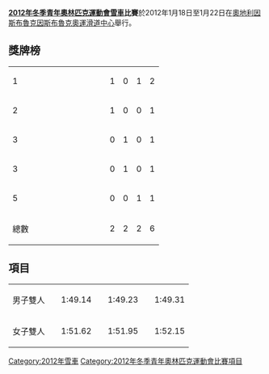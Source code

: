 {{Infobox Olympic event
|event       = 雪車
|games       = 2012年冬季青年
|image       = [[Image:Bobsleigh_pictogram.svg|80px]]
|venue       = {{AUT}}[[因斯布魯克|因斯布魯克]][[因斯布魯克奧運滑道中心|因斯布魯克奧運滑道中心]]
|date       = 1月18日至22日 
|competitors = 38
|nations     = 13
|prev        = '''第一屆'''
|next        = [[2016年冬季青年奧林匹克運動會雪車比賽|2016]]
}}
'''[[2012年冬季青年奧林匹克運動會|2012年冬季青年奧林匹克運動會]][[雪車|雪車]]比賽'''於2012年1月18日至1月22日在[[奧地利|奧地利]][[因斯布魯克|因斯布魯克]][[因斯布魯克奧運滑道中心|因斯布魯克奧運滑道中心]]舉行。

==獎牌榜==
{| {{RankedMedalTable}}
|-
| 1 ||width=150 align=left| {{flagIOCteam|NED|2012年冬季青年}} || 1 || 0 || 1 || 2
|-
| 2 ||align=left| {{flagIOCteam|ITA|2012年冬季青年}} || 1 || 0 || 0 || 1
|-
| 3 ||align=left| {{flagIOCteam|AUT|2012年冬季青年}} || 0 || 1 || 0 || 1
|- 
| 3 ||align=left| {{flagIOCteam|GBR|2012年冬季青年}} || 0 || 1 || 0 || 1
|- 
| 5 ||align=left| {{flagIOCteam|MON|2012年冬季青年}} || 0 || 0 || 1 || 1
|- class="sortbottom"
!colspan=2| 總數 || 2 || 2 || 2 || 6
|}

==項目==
{| {{MedalistTable|type=項目|columns=2}}
|-
| 男子雙人
| {{flagIOCmedalist|[[Patrick_Baumgartner|Patrick Baumgartner]] / [[Alessandro_Grande|Alessandro Grande]]|ITA|2012年冬季青年}} || 1:49.14
| {{flagIOCmedalist|[[班傑明·麥爾|班傑明·麥爾]] / [[Robert_Ofensberger|Robert Ofensberger]]|AUT|2012年冬季青年}} || 1:49.23
| {{flagIOCmedalist|[[Rudy_Rinaldi|Rudy Rinaldi]] / [[Jeremy_Torre|Jeremy Torre]]|MON|2012年冬季青年}} || 1:49.31
|-
| 女子雙人
| {{flagIOCmedalist|[[Marije_Van_Huigenbosch|Marije Van Huigenbosch]] / [[Sanne_Dekker|Sanne Dekker]]|NED|2012年冬季青年}} || 1:51.62
| {{flagIOCmedalist|[[Mica_Mcneill|Mica Mcneill]] / [[Jazmin_Sawyers|Jazmin Sawyers]]|GBR|2012年冬季青年}} || 1:51.95
| {{flagIOCmedalist|[[Kimberley_Bos|Kimberley Bos]] / [[Mandy_Groot|Mandy Groot]]|NED|2012年冬季青年}} || 1:52.15
 
|}

{{2012年冬季青年奧林匹克運動會項目}}
{{青年奧林匹克運動會雪車比賽}}

[[Category:2012年雪車|Category:2012年雪車]]
[[Category:2012年冬季青年奧林匹克運動會比賽項目|Category:2012年冬季青年奧林匹克運動會比賽項目]]